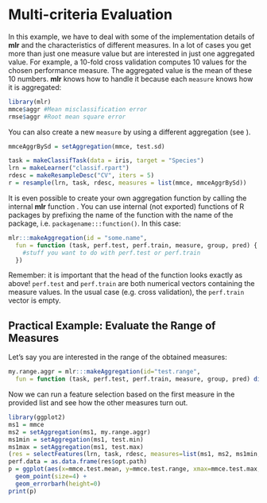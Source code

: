 Multi-criteria Evaluation
========================

In this example, we have to deal with some of the implementation details of
**mlr** and the characteristics of different measures.
In a lot of cases you get more than just one measure value but are interested in
just one aggregated value.
For example, a 10-fold cross validation computes 10 values for the chosen
performance measure.
The aggregated value is the mean of these 10 numbers.
**mlr** knows how to handle it because each `measure` knows how it is aggregated:

```r
library(mlr)
mmce$aggr #Mean misclassification error
rmse$aggr #Root mean square error
```

You can also create a new `measure` by using a different aggregation (see \man[aggregations]).

```r
mmceAggrBySd = setAggregation(mmce, test.sd)

task = makeClassifTask(data = iris, target = "Species")
lrn = makeLearner("classif.rpart")
rdesc = makeResampleDesc("CV", iters = 5)
r = resample(lrn, task, rdesc, measures = list(mmce, mmceAggrBySd))
```

It is even possible to create your own aggregation function by calling the
internal **mlr** function \man[makeAggregation].
You can use internal (not exported) functions of R packages by prefixing the
name of the function with the name of the package, i.e. `packagename:::function()`.
In this case:
```r
mlr:::makeAggregation(id = "some.name", 
  fun = function (task, perf.test, perf.train, measure, group, pred) {
    #stuff you want to do with perf.test or perf.train
  })
```
Remember: it is important that the head of the function looks exactly as above!
`perf.test` and `perf.train` are both numerical vectors containing the measure values.
In the usual case (e.g. cross validation), the `perf.train` vector is empty.

Practical Example: Evaluate the Range of Measures
-------------------------------------------------

Let's say you are interested in the range of the obtained measures:
```r
my.range.aggr = mlr:::makeAggregation(id="test.range", 
  fun = function (task, perf.test, perf.train, measure, group, pred) diff(range(perf.test)))
```

Now we can run a feature selection based on the first measure in the provided
list and see how the other measures turn out.
```r
library(ggplot2)
ms1 = mmce
ms2 = setAggregation(ms1, my.range.aggr)
ms1min = setAggregation(ms1, test.min)
ms1max = setAggregation(ms1, test.max)
(res = selectFeatures(lrn, task, rdesc, measures=list(ms1, ms2, ms1min, ms1max),  control=makeFeatSelControlExhaustive(), show.info=FALSE))
perf.data = as.data.frame(res$opt.path)
p = ggplot(aes(x=mmce.test.mean, y=mmce.test.range, xmax=mmce.test.max, xmin=mmce.test.min, color=as.factor(Sepal.Width), pch=as.factor(Petal.Width)), data=perf.data) + 
  geom_point(size=4) +
  geom_errorbarh(height=0)
print(p)
```
